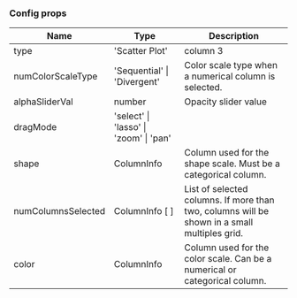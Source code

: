 <!-- Random.stories.mdx -->



<Meta
  title="Vis/Scatter/Documentation"
  component={Vis}
/>

### Config props

| Name | Type | Description |
|--- |--- |--- |
| type | 'Scatter Plot' | column 3 |
| numColorScaleType | 'Sequential' \| 'Divergent' | Color scale type when a numerical column is selected. |
| alphaSliderVal | number | Opacity slider value |
| dragMode | 'select' \| 'lasso' \| 'zoom' \| 'pan' | |
| shape | ColumnInfo | Column used for the shape scale. Must be a categorical column. |
| numColumnsSelected | ColumnInfo [ ] | List of selected columns. If more than two, columns will be shown in a small multiples grid. |
| color | ColumnInfo | Column used for the color scale. Can be a numerical or categorical column. |

